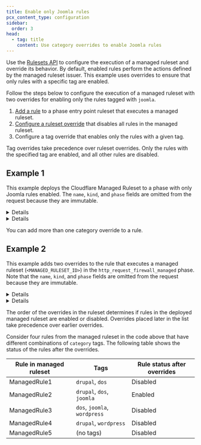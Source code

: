 ```yaml
---
title: Enable only Joomla rules
pcx_content_type: configuration
sidebar:
  order: 3
head:
  - tag: title
    content: Use category overrides to enable Joomla rules
---
```



Use the [Rulesets API](/ruleset-engine/rulesets-api/) to configure the execution of a managed ruleset and override its behavior. By default, enabled rules perform the actions defined by the managed ruleset issuer. This example uses overrides to ensure that only rules with a specific tag are enabled.

Follow the steps below to configure the execution of a managed ruleset with two overrides for enabling only the rules tagged with `joomla`.

1. [Add a rule](/ruleset-engine/basic-operations/deploy-rulesets/) to a phase entry point ruleset that executes a managed ruleset.
2. [Configure a ruleset override](/ruleset-engine/managed-rulesets/override-managed-ruleset/) that disables all rules in the managed ruleset.
3. Configure a tag override that enables only the rules with a given tag.

Tag overrides take precedence over ruleset overrides. Only the rules with the specified tag are enabled, and all other rules are disabled.

## Example 1

This example deploys the Cloudflare Managed Ruleset to a phase with only Joomla rules enabled. The `name`, `kind`, and `phase` fields are omitted from the request because they are immutable.

<Details header="Example: Enable only Joomla rules using category overrides at the zone level">

<APIRequest
	path="/zones/{zone_id}/rulesets/phases/{ruleset_phase}/entrypoint"
	method="PUT"
	parameters={{
		ruleset_phase: "http_request_firewall_managed",
	}}
	json={{
		rules: [
			{
				action: "execute",
				expression: "true",
				action_parameters: {
					id: "<MANAGED_RULESET_ID>",
					overrides: {
						enabled: false,
						categories: [
							{
								category: "joomla",
								action: "block",
								enabled: true,
							},
						],
					},
				},
			},
		],
	}}
/>

- `"id": "<MANAGED_RULESET_ID>"` adds a rule to the ruleset of a phase that will apply the Cloudflare Managed Ruleset to requests for the specified zone (`$ZONE_ID`).
- `"enabled": false` defines an override at the ruleset level that disables all rules in the managed ruleset.
- `"categories": [{"category": "joomla", "action": "block", "enabled": true}]` defines an override at the tag level that enables the Joomla rules and sets their action to `block`.

</Details>

<Details header="Example: Enable only Joomla rules using category overrides at the account level">

<APIRequest
	path="/accounts/{account_id}/rulesets/phases/{ruleset_phase}/entrypoint"
	method="PUT"
	parameters={{
		ruleset_phase: "http_request_firewall_managed",
	}}
	json={{
		rules: [
			{
				action: "execute",
				expression: 'cf.zone.name eq "example.com" and cf.zone.plan eq "ENT"',
				action_parameters: {
					id: "<MANAGED_RULESET_ID>",
					overrides: {
						enabled: false,
						categories: [
							{
								category: "joomla",
								action: "block",
								enabled: true,
							},
						],
					},
				},
			},
		],
	}}
/>

- `"id": "<MANAGED_RULESET_ID>"` adds a rule to the ruleset of a phase that will apply the Cloudflare Managed Ruleset to requests for `example.com`.
- `"enabled": false` defines an override at the ruleset level that disables all rules in the managed ruleset.
- `"categories": [{"category": "joomla", "action": "block", "enabled": true}]` defines an override at the tag level that enables the Joomla rules and sets their action to `block`.

</Details>

You can add more than one category override to a rule.

## Example 2

This example adds two overrides to the rule that executes a managed ruleset (`<MANAGED_RULESET_ID>`) in the `http_request_firewall_managed` phase. Note that the `name`, `kind`, and `phase` fields are omitted from the request because they are immutable.

<Details header="Example: Add more than one category override at the zone level">

<APIRequest
	path="/zones/{zone_id}/rulesets/phases/{ruleset_phase}/entrypoint"
	method="PUT"
	parameters={{
		ruleset_phase: "http_request_firewall_managed",
	}}
	json={{
		rules: [
			{
				action: "execute",
				expression: "true",
				action_parameters: {
					id: "<MANAGED_RULESET_ID>",
					overrides: {
						enabled: false,
						categories: [
							{
								category: "joomla",
								action: "log",
								enabled: true,
							},
							{
								category: "wordpress",
								enabled: false,
							},
						],
					},
				},
			},
		],
	}}
/>

</Details>

<Details header="Example: Add more than one category override at the account level">

<APIRequest
	path="/accounts/{account_id}/rulesets/phases/{ruleset_phase}/entrypoint"
	method="PUT"
	parameters={{
		ruleset_phase: "http_request_firewall_managed",
	}}
	json={{
		rules: [
			{
				action: "execute",
				expression: 'cf.zone.name eq "example.com" and cf.zone.plan eq "ENT"',
				action_parameters: {
					id: "<MANAGED_RULESET_ID>",
					overrides: {
						enabled: false,
						categories: [
							{
								category: "joomla",
								action: "log",
								enabled: true,
							},
							{
								category: "wordpress",
								enabled: false,
							},
						],
					},
				},
			},
		],
	}}
/>

</Details>

The order of the overrides in the ruleset determines if rules in the deployed managed ruleset are enabled or disabled. Overrides placed later in the list take precedence over earlier overrides.

Consider four rules from the managed ruleset in the code above that have different combinations of `category` tags. The following table shows the status of the rules after the overrides.

| Rule in managed ruleset | Tags                         | Rule status after overrides |
| ----------------------- | ---------------------------- | --------------------------- |
| ManagedRule1            | `drupal`, `dos`              | Disabled                    |
| ManagedRule2            | `drupal`, `dos`, `joomla`    | Enabled                     |
| ManagedRule3            | `dos`, `joomla`, `wordpress` | Disabled                    |
| ManagedRule4            | `drupal`, `wordpress`        | Disabled                    |
| ManagedRule5            | (no tags)                    | Disabled                    |
